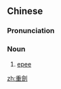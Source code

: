 {{also|重剑}}
==Chinese==
{{zh-forms|s=重剑}}

===Pronunciation===
{{zh-pron
|m=zhòngjiàn
|cat=n
}}

===Noun===
{{zh-noun}}

# [[epee]]

[[zh:重劍]]